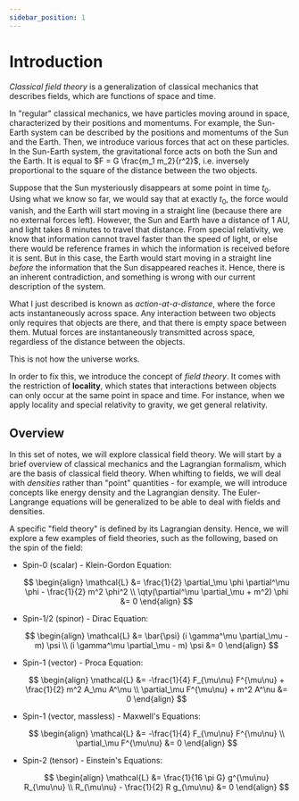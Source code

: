 ```yaml
---
sidebar_position: 1
---
```




# Introduction

*Classical field theory* is a generalization of classical mechanics that describes fields, which are functions of space and time.

In "regular" classical mechanics, we have particles moving around in space, characterized by their positions and momentums.
For example, the Sun-Earth system can be described by the positions and momentums of the Sun and the Earth.
Then, we introduce various forces that act on these particles. In the Sun-Earth system, the gravitational force acts on both the Sun and the Earth.
It is equal to $F = G \frac{m_1 m_2}{r^2}$, i.e. inversely proportional to the square of the distance between the two objects.

Suppose that the Sun mysteriously disappears at some point in time $t_0$.
Using what we know so far, we would say that at exactly $t_0$, the force would vanish, and the Earth will start moving in a straight line (because there are no external forces left).
However, the Sun and Earth have a distance of $1 \text{ AU}$, and light takes $8$ minutes to travel that distance.
From special relativity, we know that information cannot travel faster than the speed of light, or else there would be reference frames in which the information is received before it is sent.
But in this case, the Earth would start moving in a straight line *before* the information that the Sun disappeared reaches it.
Hence, there is an inherent contradiction, and something is wrong with our current description of the system.

What I just described is known as *action-at-a-distance*, where the force acts instantaneously across space.
Any interaction between two objects only requires that objects are there, and that there is empty space between them.
Mutual forces are instantaneously transmitted across space, regardless of the distance between the objects.

This is not how the universe works.

In order to fix this, we introduce the concept of *field theory*.
It comes with the restriction of **locality**, which states that interactions between objects can only occur at the same point in space and time.
For instance, when we apply locality and special relativity to gravity, we get general relativity.

## Overview

In this set of notes, we will explore classical field theory.
We will start by a brief overview of classical mechanics and the Lagrangian formalism, which are the basis of classical field theory.
When whifting to fields, we will deal with *densities* rather than "point" quantities - for example, we will introduce concepts like energy density and the Lagrangian density.
The Euler-Langrange equations will be generalized to be able to deal with fields and densities.

A specific "field theory" is defined by its Lagrangian density.
Hence, we will explore a few examples of field theories, such as the following, based on the spin of the field:

- Spin-0 (scalar) - Klein-Gordon Equation:

    $$
    \begin{align}
    \mathcal{L} &= \frac{1}{2} \partial_\mu \phi \partial^\mu \phi - \frac{1}{2} m^2 \phi^2 \\
    \qty(\partial^\mu \partial_\mu + m^2) \phi &= 0
    \end{align}
    $$
- Spin-1/2 (spinor) - Dirac Equation:

    $$
    \begin{align}
    \mathcal{L} &= \bar{\psi} (i \gamma^\mu \partial_\mu - m) \psi \\
    (i \gamma^\mu \partial_\mu - m) \psi &= 0
    \end{align}
    $$
- Spin-1 (vector) - Proca Equation:

    $$
    \begin{align}
    \mathcal{L} &= -\frac{1}{4} F_{\mu\nu} F^{\mu\nu} + \frac{1}{2} m^2 A_\mu A^\mu \\
    \partial_\mu F^{\mu\nu} + m^2 A^\nu &= 0
    \end{align}
    $$
- Spin-1 (vector, massless) - Maxwell's Equations:

    $$
    \begin{align}
    \mathcal{L} &= -\frac{1}{4} F_{\mu\nu} F^{\mu\nu} \\
    \partial_\mu F^{\mu\nu} &= 0
    \end{align}
    $$
- Spin-2 (tensor) - Einstein's Equations:

    $$
    \begin{align}
    \mathcal{L} &= \frac{1}{16 \pi G} g^{\mu\nu} R_{\mu\nu} \\
    R_{\mu\nu} - \frac{1}{2} R g_{\mu\nu} &= 0
    \end{align}
    $$
